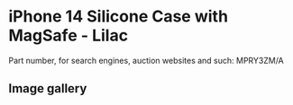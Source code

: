 
# iPhone 14 Silicone Case with MagSafe - Lilac

Part number, for search engines, auction websites and such: MPRY3ZM/A

## Image gallery

<div style={{ width: '100%', maxWidth: '768px' }}>
<GalleryComponent
    images={[
      {
        original: "/everysource/MPRY3.webp",
        thumbnail: "/everypreview/MPRY3.webp",
      },
      {
        original: "/everysource/MPRY3_AV1.webp",
        thumbnail: "/everypreview/MPRY3_AV1.webp",
      },
      {
        original: "/everysource/MPRY3_AV2.webp",
        thumbnail: "/everypreview/MPRY3_AV2.webp",
      },
      {
        original: "/everysource/MPRY3_AV3.webp",
        thumbnail: "/everypreview/MPRY3_AV3.webp",
      },
      {
        original: "/everysource/MPRY3_AV4.webp",
        thumbnail: "/everypreview/MPRY3_AV4.webp",
      },
      {
        original: "/everysource/MPRY3_AV5.webp",
        thumbnail: "/everypreview/MPRY3_AV5.webp",
      },
      {
        original: "/everysource/MPRY3_AV6.webp",
        thumbnail: "/everypreview/MPRY3_AV6.webp",
      }
    ]}
  />
</div>